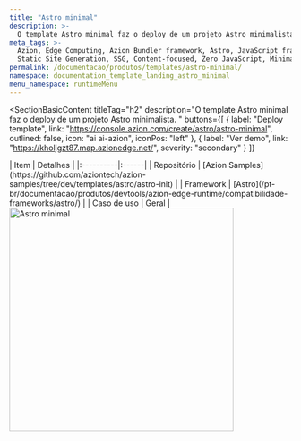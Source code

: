 ```yaml
---
title: "Astro minimal"
description: >-
  O template Astro minimal faz o deploy de um projeto Astro minimalista.
meta_tags: >-
  Azion, Edge Computing, Azion Bundler framework, Astro, JavaScript frameworks,
  Static Site Generation, SSG, Content-focused, Zero JavaScript, Minimal
permalink: /documentacao/produtos/templates/astro-minimal/
namespace: documentation_template_landing_astro_minimal
menu_namespace: runtimeMenu
---
```



<SectionBasicContent
  titleTag="h2"
  description="O template Astro minimal faz o deploy de um projeto Astro minimalista. "
  buttons={[
    { label: "Deploy template", link: "https://console.azion.com/create/astro/astro-minimal", outlined: false, icon: "ai ai-azion", iconPos: "left" },
    { label: "Ver demo", link: "https://kholjgzt87.map.azionedge.net/", severity: "secondary" }
  ]}
>
  <Fragment slot="content">
    <div style="flex: 1; min-width: 300px;">
      | Item | Detalhes |
      |:----------|:------|
      | Repositório | [Azion Samples](https://github.com/aziontech/azion-samples/tree/dev/templates/astro/astro-init) |
      | Framework | [Astro](/pt-br/documentacao/produtos/devtools/azion-edge-runtime/compatibilidade-frameworks/astro/) |
      | Caso de uso | Geral |
    </div>
    <div style="display: flex; justify-content: center; align-items: center; flex: 1;">
      <img src="/assets/docs/images/uploads/template-showcase/astro/astro-minimal.png" width="400" alt="Astro minimal" style="min-width: 100%; max-width: 100%; height: auto;" />
    </div>
  </Fragment>
</SectionBasicContent>

